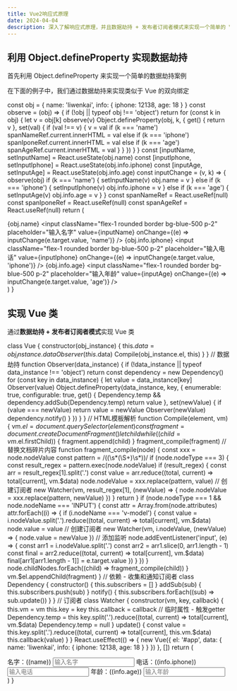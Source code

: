 ```yaml
---
title: Vue2响应式原理
date: 2024-04-04
description: 深入了解响应式原理，并且数据劫持 + 发布者订阅者模式来实现一个简单的 Vue 类
---
```


## 利用 Object.defineProperty 实现数据劫持

首先利用 Object.defineProperty 来实现一个简单的数据劫持案例

在下面的例子中，我们通过数据劫持来实现类似于 Vue 的双向绑定

  const obj = {
    name: 'liwenkai',
    info: {
      iphone: 12138,
      age: 18
    }
  }
  const observe = (obj) => {
    if (!obj || typeof obj !== 'object') return
    for (const k in obj) {
      let v = obj[k]
      observe(v)
      Object.defineProperty(obj, k, {
        get() {
          return v
        },
        set(val) {
          if (val !== v) {
            v = val
            if (k === 'name') spanNameRef.current.innerHTML = val
            else if (k === 'iphone') spanIponeRef.current.innerHTML = val
            else if (k === 'age') spanAgeRef.current.innerHTML = val
          }
        }
      })
    }
  }
  const [inputName, setInputName] = React.useState(obj.name)
  const [inputIphone, setInputIphone] = React.useState(obj.info.iphone)
  const [inputAge, setInputAge] = React.useState(obj.info.age)
  const inputChange = (v, k) => {
    observe(obj)
    if (k === 'name') {
      setInputName(v)
      obj.name = v
    } else if (k === 'iphone') {
      setInputIphone(v)
      obj.info.iphone = v
    } else if (k === 'age') {
      setInputAge(v)
      obj.info.age = v
    }
  }
  const spanNameRef = React.useRef(null)
  const spanIponeRef = React.useRef(null)
  const spanAgeRef = React.useRef(null)
  return (
    <div className="flex flex-col">
      <span className="w-full rounded bg-blue-500 p-2" ref={spanNameRef}>
        {obj.name}
      </span>
      <input
        className="flex-1 rounded border bg-blue-500 p-2"
        placeholder="输入名字"
        value={inputName}
        onChange={(e) => inputChange(e.target.value, 'name')}
      />
      <span className="w-full rounded bg-blue-500 p-2" ref={spanIponeRef}>
        {obj.info.iphone}
      </span>
      <input
        className="flex-1 rounded border bg-blue-500 p-2"
        placeholder="输入电话"
        value={inputIphone}
        onChange={(e) => inputChange(e.target.value, 'iphone')}
      />
      <span className="w-full rounded bg-blue-500 p-2" ref={spanAgeRef}>
        {obj.info.age}
      </span>
      <input
        className="flex-1 rounded border bg-blue-500 p-2"
        placeholder="输入年龄"
        value={inputAge}
        onChange={(e) => inputChange(e.target.value, 'age')}
      />
    </div>
  )
}

<DefinePropertyComp />

## 实现 Vue 类

通过**数据劫持 + 发布者订阅者模式**实现 Vue 类

  class Vue {
    constructor(obj_instance) {
      this.$data = obj_instance.data
      Observer(this.$data)
      Compile(obj_instance.el, this)
    }
  }
  // 数据劫持
  function Observer(data_instance) {
    if (!data_instance || typeof data_instance !== 'object') return
    const dependency = new Dependency()
    for (const key in data_instance) {
      let value = data_instance[key]
      Observer(value)
      Object.defineProperty(data_instance, key, {
        enumerable: true,
        configurable: true,
        get() {
          Dependency.temp && dependency.addSub(Dependency.temp)
          return value
        },
        set(newValue) {
          if (value === newValue) return
          value = newValue
          Observer(newValue)
          dependency.notify()
        }
      })
    }
  }
  // HTML模板解析
  function Compile(element, vm) {
    vm.$el = document.querySelector(element)
    const fragment = document.createDocumentFragment()
    let child
    while ((child = vm.$el.firstChild)) {
      fragment.append(child)
    }
    fragment_compile(fragment)
    // 替换文档碎片内容
    function fragment_compile(node) {
      const xxx = node.nodeValue
      const pattern = /\(\(\s*(\S+)\s*\)\)/
      if (node.nodeType === 3) {
        const result_regex = pattern.exec(node.nodeValue)
        if (result_regex) {
          const arr = result_regex[1].split('.')
          const value = arr.reduce((total, current) => total[current], vm.$data)
          node.nodeValue = xxx.replace(pattern, value)
          // 创建订阅者
          new Watcher(vm, result_regex[1], (newValue) => {
            node.nodeValue = xxx.replace(pattern, newValue)
          })
        }
        return
      }
      if (node.nodeType === 1 && node.nodeName === 'INPUT') {
        const attr = Array.from(node.attributes)
        attr.forEach((i) => {
          if (i.nodeName === 'v-model') {
            const value = i.nodeValue.split('.').reduce((total, current) => total[current], vm.$data)
            node.value = value
            // 创建订阅者
            new Watcher(vm, i.nodeValue, (newValue) => {
              node.value = newValue
            })
            // 添加监听
            node.addEventListener('input', (e) => {
              const arr1 = i.nodeValue.split('.')
              const arr2 = arr1.slice(0, arr1.length - 1)
              const final = arr2.reduce((total, current) => total[current], vm.$data)
              final[arr1[arr1.length - 1]] = e.target.value
            })
          }
        })
      }
      node.childNodes.forEach((child) => fragment_compile(child))
    }
    vm.$el.appendChild(fragment)
  }
  // 依赖 - 收集和通知订阅者
  class Dependency {
    constructor() {
      this.subscribers = []
    }
    addSub(sub) {
      this.subscribers.push(sub)
    }
    notify() {
      this.subscribers.forEach((sub) => sub.update())
    }
  }
  // 订阅者
  class Watcher {
    constructor(vm, key, callback) {
      this.vm = vm
      this.key = key
      this.callback = callback
      // 临时属性 - 触发getter
      Dependency.temp = this
      key.split('.').reduce((total, current) => total[current], vm.$data)
      Dependency.temp = null
    }
    update() {
      const value = this.key.split('.').reduce((total, current) => total[current], this.vm.$data)
      this.callback(value)
    }
  }
  React.useEffect(() => {
    new Vue({
      el: '#app',
      data: {
        name: 'liwenkai',
        info: {
          iphone: 12138,
          age: 18
        }
      }
    })
  }, [])
  return (
    <div id="app" className="flex flex-col">
      <span className="w-full rounded bg-blue-500 p-2">名字：((name))</span>
      <input className="flex-1 rounded border bg-blue-500 p-2" placeholder="输入名字" v-model="name" />
      <span className="w-full rounded bg-blue-500 p-2">电话：((info.iphone))</span>
      <input className="flex-1 rounded border bg-blue-500 p-2" placeholder="输入电话" v-model="info.iphone" />
      <span className="w-full rounded bg-blue-500 p-2">年龄：((info.age))</span>
      <input className="flex-1 rounded border bg-blue-500 p-2" placeholder="输入年龄" v-model="info.age" />
    </div>
  )
}

<VueComp />
